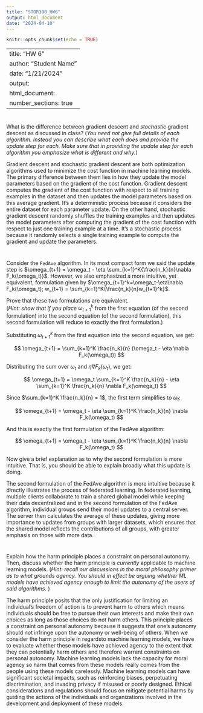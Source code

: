 ---
title: "STOR390_HW6"
output: html_document
date: "2024-04-10"
---

```{r setup, include=FALSE}
knitr::opts_chunk$set(echo = TRUE)
```

---
title: "HW 6"
author: "Student Name"
date: "1/21/2024"
output: 
  html_document:
    number_sections: true
---

# 

What is the difference between gradient descent and *stochastic* gradient descent as discussed in class? (*You need not give full details of each algorithm. Instead you can describe what each does and provide the update step for each. Make sure that in providing the update step for each algorithm you emphasize what is different and why.*)

Gradient descent and stochastic gradient descent are both optimization algorithms used to minimize the cost function in machine learning models. The primary difference between them lies in how they update the model parameters based on the gradient of the cost function. Gradient descent computes the gradient of the cost function with respect to all training examples in the dataset and then updates the model parameters based on this average gradient. It's a deterministic process because it considers the entire dataset for each parameter update. On the other hand, stochastic gradient descent randomly shuffles the training examples and then updates the model parameters after computing the gradient of the cost function with respect to just one training example at a time. It's a stochastic process because it randomly selects a single training example to compute the gradient and update the parameters.

# 

Consider the `FedAve` algorithm. In its most compact form we said the update step is $\omega_{t+1} = \omega_t - \eta \sum_{k=1}^K{\frac{n_k}{n}\nabla F_k(\omega_t)}$. However, we also emphasized a more intuitive, yet equivalent, formulation given by $\omega_{t+1}^k=\omega_t-\eta\nabla F_k(\omega_t); w_{t+1} = \sum_{k=1}^K{\frac{n_k}{n}w_{t+1}^k}$.

Prove that these two formulations are equivalent.\
(*Hint: show that if you place* $\omega_{t+1}^k$ from the first equation (of the second formulation) into the second equation (of the second formulation), this second formulation will reduce to exactly the first formulation.)

Substituting $\omega_{t+1}^k$ from the first equation into the second equation, we get:

$$
\omega_{t+1} = \sum_{k=1}^K \frac{n_k}{n} (\omega_t - \eta \nabla F_k(\omega_t))
$$

Distributing the sum over $\omega_t$ and $\eta \nabla F_k(\omega_t)$, we get:

$$
\omega_{t+1} = \omega_t \sum_{k=1}^K \frac{n_k}{n} - \eta \sum_{k=1}^K \frac{n_k}{n} \nabla F_k(\omega_t)
$$

Since $\sum_{k=1}^K \frac{n_k}{n} = 1$, the first term simplifies to $\omega_t$:

$$
\omega_{t+1} = \omega_t - \eta \sum_{k=1}^K \frac{n_k}{n} \nabla F_k(\omega_t)
$$

And this is exactly the first formulation of the FedAve algorithm:

$$
\omega_{t+1} = \omega_t - \eta \sum_{k=1}^K \frac{n_k}{n} \nabla F_k(\omega_t)
$$

Now give a brief explanation as to why the second formulation is more intuitive. That is, you should be able to explain broadly what this update is doing.

The second formulation of the FedAve algorithm is more intuitive because it directly illustrates the process of federated learning. In federated learning, multiple clients collaborate to train a shared global model while keeping their data decentralized and in the second formulation of the FedAve algorithm, individual groups send their model updates to a central server. The server then calculates the average of these updates, giving more importance to updates from groups with larger datasets, which ensures that the shared model reflects the contributions of all groups, with greater emphasis on those with more data.

# 

Explain how the harm principle places a constraint on personal autonomy. Then, discuss whether the harm principle is *currently* applicable to machine learning models. (*Hint: recall our discussions in the moral philosophy primer as to what grounds agency. You should in effect be arguing whether ML models have achieved agency enough to limit the autonomy of the users of said algorithms.* )

The harm principle posits that the only justification for limiting an individual's freedom of action is to prevent harm to others which means individuals should be free to pursue their own interests and make their own choices as long as those choices do not harm others. This principle places a constraint on personal autonomy because it suggests that one's autonomy should not infringe upon the autonomy or well-being of others. When we consider the harm principle in regardsto machine learning models, we have to evaluate whether these models have achieved agency to the extent that they can potentially harm others and therefore warrant constraints on personal autonomy. Machine learning models lack the capacity for moral agency so harm that comes from these models really comes from the people using these models carelessly. Machine learning models can have significant societal impacts, such as reinforcing biases, perpetuating discrimination, and invading privacy if misused or poorly designed. Ethical considerations and regulations should focus on mitigate potential harms by guiding the actions of the individuals and organizations involved in the development and deployment of these models.
